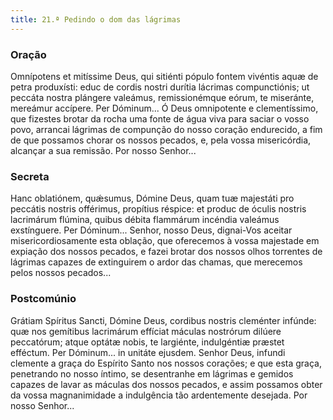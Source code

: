 ```yaml
---
title: 21.ª Pedindo o dom das lágrimas
---
```


### Oração

<div class="side-by-side not-content">
  <span>
    Omnípotens et mitíssime Deus, qui sitiénti pópulo fontem vivéntis aquæ de
    petra produxísti: educ de cordis nostri durítia lácrimas compunctiónis; ut
    peccáta nostra plángere valeámus, remissionémque eórum, te miseránte,
    mereámur accípere. Per Dóminum...
  </span>
  <span>
    Ó Deus omnipotente e clementíssimo, que fizestes brotar da rocha uma fonte
    de água viva para saciar o vosso povo, arrancai lágrimas de compunção do
    nosso coração endurecido, a fim de que possamos chorar os nossos pecados, e,
    pela vossa misericórdia, alcançar a sua remissão. Por nosso Senhor...
  </span>
</div>

### Secreta

<div class="side-by-side not-content">
  <span>
    Hanc oblatiónem, quǽsumus, Dómine Deus, quam tuæ majestáti pro peccátis
    nostris offérimus, propítius réspice: et produc de óculis nostris lacrimárum
    flúmina, quibus débita flammárum incéndia valeámus exstínguere. Per
    Dóminum...
  </span>
  <span>
    Senhor, nosso Deus, dignai-Vos aceitar misericordiosamente esta oblação, que
    oferecemos à vossa majestade em expiação dos nossos pecados, e fazei brotar
    dos nossos olhos torrentes de lágrimas capazes de extinguirem o ardor das
    chamas, que merecemos pelos nossos pecados...
  </span>
</div>

### Postcomúnio

<div class="side-by-side not-content">
  <span>
    Grátiam Spíritus Sancti, Dómine Deus, cordibus nostris cleménter infúnde:
    quæ nos gemítibus lacrimárum effíciat máculas nostrórum dilúere peccatórum;
    atque optátæ nobis, te largiénte, indulgéntiæ præstet efféctum. Per
    Dóminum... in unitáte ejusdem.
  </span>
  <span>
    Senhor Deus, infundi clemente a graça do Espírito Santo nos nossos corações;
    e que esta graça, penetrando no nosso íntimo, se desentranhe em lágrimas e
    gemidos capazes de lavar as máculas dos nossos pecados, e assim possamos
    obter da vossa magnanimidade a indulgência tão ardentemente desejada. Por
    nosso Senhor...
  </span>
</div>

